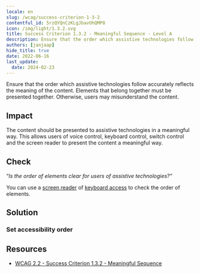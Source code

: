 ```yaml
---
locale: en
slug: /wcag/success-criterion-1-3-2
contentful_id: 5rzQYQnCzKLgJbavUhQMP8
icon: /img/light/1.3.2.svg
title: Success Criterion 1.3.2 - Meaningful Sequence - Level A
description: Ensure that the order which assistive technologies follow accurately reflects the meaning of the content. Elements that belong together must be presented together. Otherwise, users may misunderstand the content.
authors: [janjaap]
hide_title: true
date: 2022-06-16
last_update:
  date: 2024-02-23
---
```


<Hero
  title="Meaningful Sequence"
  image="/img/light/1.3.2.svg"
  alt="WCAG 1.3.2 icon"
  prefix="Success Criterion 1.3.2"
  suffix="Level A"
/>

Ensure that the order which assistive technologies follow accurately reflects the meaning of the content. Elements that belong together must be presented together. Otherwise, users may misunderstand the content.

## Impact

The content should be presented to assistive technologies in a meaningful way. This  allows users of voice control, keyboard control, switch control and the screen reader to present the content a meaningful way.

## Check

“*Is the order of elements clear for users of assistive technologies?”*

You can use a [screen reader](/en/stats/screen-reader) of [keyboard access](/en/stats/keyboard-access) to check the order of elements.

## Solution

### Set accessibility order

<CodeSample id="accessibility-order" locale="en"/>

## Resources

- [WCAG 2.2 - Success Criterion 1.3.2 - Meaningful Sequence](https://www.w3.org/TR/WCAG22/#meaningful-sequence)
